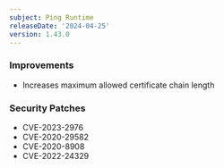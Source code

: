 ```yaml
---
subject: Ping Runtime
releaseDate: '2024-04-25'
version: 1.43.0
---
```


### Improvements

* Increases maximum allowed certificate chain length

### Security Patches

* CVE-2023-2976
* CVE-2020-29582
* CVE-2020-8908
* CVE-2022-24329
